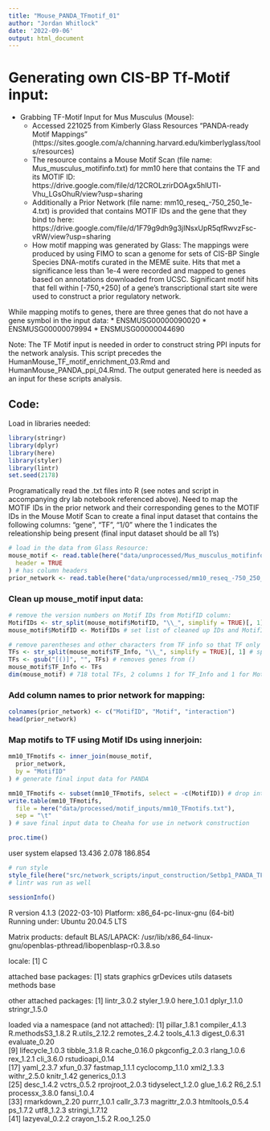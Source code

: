 ```yaml
---
title: "Mouse_PANDA_TFmotif_01"
author: "Jordan Whitlock"
date: '2022-09-06'
output: html_document
---
```


# Generating own CIS-BP Tf-Motif input:

* Grabbing TF-Motif Input for Mus Musculus (Mouse):
  * Accessed 221025 from Kimberly Glass Resources "PANDA-ready Motif Mappings" (https://sites.google.com/a/channing.harvard.edu/kimberlyglass/tools/resources)
  * The resource contains a Mouse Motif Scan (file name: Mus_musculus_motifinfo.txt) for mm10 here that contains the TF and its MOTIF ID: https://drive.google.com/file/d/12CROLzrirDOAgx5hlUTl-Vhu_LGsOhuR/view?usp=sharing
  * Additionally a Prior Network (file name: mm10_reseq_-750_250_1e-4.txt) is provided that contains MOTIF IDs and the gene that they bind to here: https://drive.google.com/file/d/1F79g9dh9g3jINsxUpR5qfRwvzFsc-vRW/view?usp=sharing
  * How motif mapping was generated by Glass: The mappings were produced by using FIMO to scan a genome for sets of  CIS-BP Single Species DNA-motifs curated in the MEME suite. Hits that met a significance less than 1e-4 were recorded and mapped to genes based on annotations downloaded from UCSC. Significant motif hits that fell within [-750,+250] of a gene's transcriptional start site were used to construct a prior regulatory network. 

While mapping motifs to genes, there are three genes that do not have a gene symbol in the input data:
* ENSMUSG00000090020
* ENSMUSG00000079994
* ENSMUSG00000044690


Note: The TF Motif input is needed in order to construct string PPI inputs for the network analysis. This script precedes the HumanMouse_TF_motif_enrichment_03.Rmd and HumanMouse_PANDA_ppi_04.Rmd. The output generated here is needed as an input for these scripts analysis. 

## Code: 

Load in libraries needed:
```r
library(stringr)
library(dplyr)
library(here)
library(styler)
library(lintr)
set.seed(2178)
```


Programatically read the .txt files into R (see notes and script in accompanying dry lab notebook referenced above). Need to map the MOTIF IDs in the prior network and their corresponding genes to the MOTIF IDs in the Mouse Motif Scan to create a final input dataset that contains the following columns: "gene", "TF", "1/0" where the 1 indicates the releationship being present (final input dataset should be all 1's)

```r
# load in the data from Glass Resource:
mouse_motif <- read.table(here("data/unprocessed/Mus_musculus_motifinfo.txt"),
  header = TRUE
) # has column headers
prior_network <- read.table(here("data/unprocessed/mm10_reseq_-750_250_1e-4.txt")) # does not have column headers
```

### Clean up mouse_motif input data:
```r
# remove the version numbers on Motif IDs from MotifID column:
MotifIDs <- str_split(mouse_motif$MotifID, "\\_", simplify = TRUE)[, 1] # grab list of IDs without version
mouse_motif$MotifID <- MotifIDs # set list of cleaned up IDs and MotifID column values

# remove parentheses and other characters from TF info so that TF only contains name of TF:
TFs <- str_split(mouse_motif$TF_Info, "\\_", simplify = TRUE)[, 1] # splits every column value out by separator and only grabs the gene names
TFs <- gsub("[()]", "", TFs) # removes genes from ()
mouse_motif$TF_Info <- TFs
dim(mouse_motif) # 718 total TFs, 2 columns 1 for TF_Info and 1 for MotifID. NOTE: there are three unknown genes that do not have a gene symbol (ENSMUSG00000090020, ENSMUSG00000079994, ENSMUSG00000044690), may need to remove later if cause issues in network construction
```

### Add column names to prior network for mapping:
```r
colnames(prior_network) <- c("MotifID", "Motif", "interaction")
head(prior_network)
```


### Map motifs to TF using Motif IDs using innerjoin:
```r
mm10_TFmotifs <- inner_join(mouse_motif,
  prior_network,
  by = "MotifID"
) # generate final input data for PANDA

mm10_TFmotifs <- subset(mm10_TFmotifs, select = -c(MotifID)) # drop interaction information and Motif IDs, because all interactions are present (represented as a 1) and this information is not needed for PANDA input
write.table(mm10_TFmotifs,
  file = here("data/processed/motif_inputs/mm10_TFmotifs.txt"),
  sep = "\t"
) # save final input data to Cheaha for use in network construction
```

```r
proc.time()
```
   user  system elapsed 
 13.436   2.078 186.854

```r
# run style
style_file(here("src/network_scripts/input_construction/Setbp1_PANDA_TFmotif.Rmd"))
# lintr was run as well
```

```r
sessionInfo()
```
R version 4.1.3 (2022-03-10)
Platform: x86_64-pc-linux-gnu (64-bit)
Running under: Ubuntu 20.04.5 LTS

Matrix products: default
BLAS/LAPACK: /usr/lib/x86_64-linux-gnu/openblas-pthread/libopenblasp-r0.3.8.so

locale:
[1] C

attached base packages:
[1] stats     graphics  grDevices utils     datasets  methods   base     

other attached packages:
[1] lintr_3.0.2   styler_1.9.0  here_1.0.1    dplyr_1.1.0   stringr_1.5.0

loaded via a namespace (and not attached):
 [1] pillar_1.8.1      compiler_4.1.3    R.methodsS3_1.8.2 R.utils_2.12.2    remotes_2.4.2     tools_4.1.3       digest_0.6.31     evaluate_0.20    
 [9] lifecycle_1.0.3   tibble_3.1.8      R.cache_0.16.0    pkgconfig_2.0.3   rlang_1.0.6       rex_1.2.1         cli_3.6.0         rstudioapi_0.14  
[17] yaml_2.3.7        xfun_0.37         fastmap_1.1.1     cyclocomp_1.1.0   xml2_1.3.3        withr_2.5.0       knitr_1.42        generics_0.1.3   
[25] desc_1.4.2        vctrs_0.5.2       rprojroot_2.0.3   tidyselect_1.2.0  glue_1.6.2        R6_2.5.1          processx_3.8.0    fansi_1.0.4      
[33] rmarkdown_2.20    purrr_1.0.1       callr_3.7.3       magrittr_2.0.3    htmltools_0.5.4   ps_1.7.2          utf8_1.2.3        stringi_1.7.12   
[41] lazyeval_0.2.2    crayon_1.5.2      R.oo_1.25.0      
